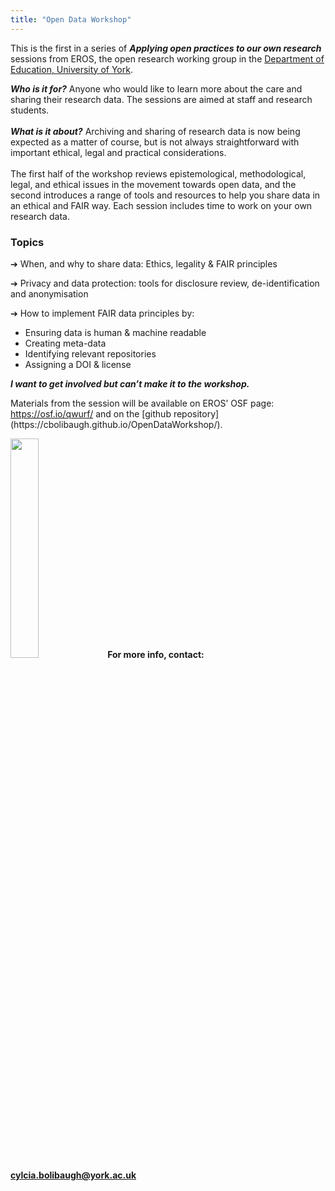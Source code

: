 ```yaml
---
title: "Open Data Workshop"
---
```


This is the first in a series of ***Applying open practices to our own research*** sessions from EROS, the open research working group in the [Department of Education, University of York](https://www.york.ac.uk/education/).

| ***Who is it for?*** Anyone who would like to learn more about the care and sharing their research data. The sessions are aimed at staff and research students. 
| 
| ***What is it about?*** Archiving and sharing of research data is now being expected as a matter of course, but is not always straightforward with important ethical, legal and practical considerations.
| 
| The first half of the workshop reviews epistemological, methodological, legal, and ethical issues in the movement towards open data, and the second introduces a range of tools and resources to help you share data in an ethical and FAIR way. Each session includes time to work on your own research data.
| 


### Topics

➔ When, and why to share data: Ethics, legality & FAIR principles

➔ Privacy and data protection: tools for disclosure review, de-identification and anonymisation

➔ How to implement FAIR data principles by:

-   Ensuring data is human & machine readable\
-   Creating meta-data\
-   Identifying relevant repositories\
-   Assigning a DOI & license

***I want to get involved but can't make it to the workshop.***

Materials from the session will be available on EROS' OSF page: <https://osf.io/qwurf/> and on the [github repository] (https://cbolibaugh.github.io/OpenDataWorkshop/).

![](./EROS_padded_logo.png){width="30%"} **For more info, contact: [cylcia.bolibaugh\@york.ac.uk](mailto:cylcia.bolibaugh@york.ac.uk){.email}**

